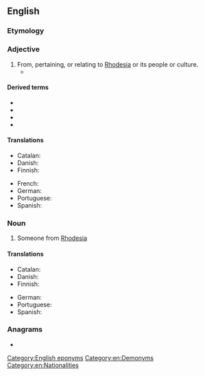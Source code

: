 ==English==

===Etymology===
{{suffix|en|Rhodesia|an}}

===Adjective===
{{en-adj|-}}

# From, pertaining, or relating to [[Rhodesia]] or its people or culture.
#* {{quote-book|en|year=2018|author=[[w:Tsitsi Dangarembga|Tsitsi Dangarembga]]|title=This Mournable Body|publisher=Faber & Faber (2020)|page=289|passage=“Take it easy, Tahm-boo,” your boss says, her '''Rhodesian''' accent returning inexplicably.}}
====Derived terms====
* {{l|en|Rhodesian Ridgeback}}
* {{l|en|Rhodesian fever}}
* {{l|en|Rhodesian redwater fever}}
* {{l|en|Rhodesian man}}

====Translations====
{{trans-top|from Rhodesia}}
* Catalan: {{t+|ca|rhodesià|m}}
* Danish: {{t|da|rhodesisk}}
* Finnish: {{t|fi|rhodesialainen}}
{{trans-mid}}
* French: {{t+|fr|rhodésien|m}}
* German: {{t|de|rhodesisch}}
* Portuguese: {{t+|pt|rodesiano}}
* Spanish: {{t+|es|rodesiano|m}}
{{trans-bottom}}

===Noun===
{{en-noun}}

# Someone from [[Rhodesia]]

====Translations====
{{trans-top|Someone from Rhodesia}}
* Catalan: {{t+|ca|rhodesià|m}}
* Danish: {{t|da|rhodesier|c}}
* Finnish: {{t|fi|rhodesialainen}}
{{trans-mid}}
* German: {{t|de|Rhodesier|m}}
* Portuguese: {{t+|pt|rodesiano|m}}
* Spanish: {{t+|es|rodesiano|m}}
{{trans-bottom}}

===Anagrams===
* {{anagrams|en|a=adehinors|Herodians|hadronise|rhoeadins}}

[[Category:English eponyms]]
[[Category:en:Demonyms]]
[[Category:en:Nationalities]]